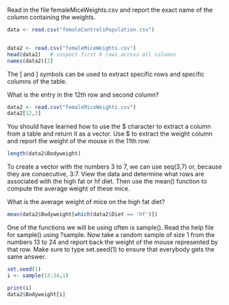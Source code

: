 

Read in the file femaleMiceWeights.csv and 
report the exact name of the column containing the weights. 

```r
data <- read.csv("femaleControlsPopulation.csv")


data2 <- read.csv("femaleMiceWeights.csv")
head(data2)   # inspect first 6 rows across all columns
names(data2)[2] 
```


The [ and ] symbols can be used to extract specific rows and specific columns of the table.

What is the entry in the 12th row and second column?
```r
data2 <- read.csv("femaleMiceWeights.csv")
data2[12,2]
```


You should have learned how to use the $ character to extract a column from a table and return it as a vector. Use $ to extract the weight column and report the weight of the mouse in the 11th row.


```r
length(data2$Bodyweight)
```


To create a vector with the numbers 3 to 7, we can use seq(3,7) or, because they are consecutive, 3:7. View the data and determine what rows are associated with the high fat or hf diet. Then use the mean() function to compute the average weight of these mice.

What is the average weight of mice on the high fat diet?


```r
mean(data2$Bodyweight[which(data2$Diet == 'hf')])

```

One of the functions we will be using often is sample(). Read the help file for sample() using ?sample. Now take a random sample of size 1 from the numbers 13 to 24 and report back the weight of the mouse represented by that row. Make sure to type set.seed(1) to ensure that everybody gets the same answer.


```r
set.seed(1)
i <- sample(13:24,1)

print(i)
data2$Bodyweight[i]
```

